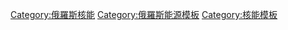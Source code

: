{{Navbox
| name      = 俄羅斯核能
| title     = {{flagicon|RUS}} [[俄羅斯核能]] [[File:Stylised atom with three Bohr model orbits and stylised nucleus.svg|20px]]
| state     = {{{state|autocollapse}}}
| bodyclass = hlist

| above  =
* {{le|俄罗斯能源政策|Energy policy of Russia}}
* {{le|俄罗斯能源|Energy in Russia}}

| group1 = 核电站
| list1  =
  {{Navbox|subgroup
  | groupwidth = 5em

| group1 = 運作中
| list1  = 
* [[羅蒙諾索夫院士浮動核能發電廠|羅蒙諾索夫]]
* [[巴拉科沃核电站|巴拉科沃]]
* [[別洛亞爾斯克核能發電廠|別洛亞爾斯克]]
* [[比利比诺核电站|比利比諾]]
* {{le|罗斯托夫核电站|Rostov Nuclear Power Plant|罗斯托夫}}
* {{le|加里宁核电站|Kalinin Nuclear Power Plant|加里宁}}
* {{le|科拉核电站|Kola Nuclear Power Plant|科拉}}
* {{le|库尔斯克核电站|Kursk Nuclear Power Plant|库尔斯克}}
* [[列宁格勒核电站|列宁格勒]]
* [[新沃羅涅日核电站|新沃羅涅日]]
* {{le|新沃羅涅日核电站2|Novovoronezh Nuclear Power Plant II|新沃羅涅日II}}
* {{le|原子反应堆研究所|Research Institute of Atomic Reactors|季米特洛夫格勒}}
* {{le|斯摩棱斯克核电站|Smolensk nuclear power plant|斯摩棱斯克}}

| group2 = 已關閉
| list2  = 
* [[奥布宁斯克核电站|奥布寧斯克]]
* [[:en:Sibirskaya Nuclear Power Plant|Sibirian]]
* [[:en:Troitsk Nuclear Power Plant|Troitsk]]

| group3 = 已取消
| list3  = 
* [[:en:Bashkir Nuclear Power Plant|Bashkir]]
* [[:en:Gorky Nuclear Heat Plant|Gorky]]
* [[:en:Krasnodar Nuclear Power Plant|Krasnodar]]
* [[:en:South Ural Nuclear Power Plant|South Ural]]
* [[:en:Tatar Nuclear Power Plant (Kama)|Tatar (Kama)]]
* [[:en:Volgograd Nuclear Heating Power Plant|Volgograd]]
* [[:en:Voronezh Nuclear Heat Plant|Voronezh]]

| group4 = 已計劃
| list4  = 
* [[:en:Bashkir Nuclear Power Plant|Bashkir]]
* [[:en:Central Nuclear Power Plant|Central]]
* {{le|加里宁格勒核电站|Kaliningrad Nuclear Power Plant|加里宁格勒}}
* [[:en:Kola Nuclear Power Plant II|Kola II]]
* {{le|库尔斯克核电站II|Kursk Nuclear Power Plant II|库尔斯克II}}
* [[列宁格勒核电站|列宁格勒II]]
* [[:en:South Ural Nuclear Power Plant|South Ural]]
* [[:en:Nizhegorod Nuclear Power Plant|Nizhegorod]]
* [[:en:Pevek Offshore-Nuclear Power Plant|Pevek]]
* [[:en:Primorsk Nuclear Power Plant|Primorsk]]
* [[:en:Seversk Nuclear Power Plant|Seversk II]]
* {{le|斯摩棱斯克核电站|Smolensk Nuclear Power Plant II|斯摩棱斯克II}}
* [[:en:Tatar Nuclear Power Plant|Tatar]]
* [[:en:Tver Nuclear Power Plant|Tver]]
}}

 |group2 = 反应堆类型
 |list2  = {{Navbox|subgroup
 |group1 = 电厂反应堆
 |list1  =
* {{le|BN-600反应堆|BN-600 reactor}}
* {{le|BN-800反应堆|BN-800 reactor}}
* [[压力管式石墨慢化沸水反应炉|压力管式石墨慢化沸水反应炉(RBMK)]]
** [[EGP-6]]
* [[水-水高能反应堆|水-水高能反应堆(VVER)]]
** [[VVER-TOI]]

 |group2 = 研究, 实验<br/>和原型反应堆
 |list2  =
* [[Gas turbine modular helium reactor|GT-MHR]]
* [[VBER-300]]
* [[T-15 (reactor)|T-15]]
 }}


| group5 = 研究地点
| list5  =
* [[库尔恰托夫研究所]]

| group6 = 公司
| list6  =
* [[Atomenergomash]]
* [[Atommash]]
* [[Atomstroyexport]]
* [[阿夫里坎托夫机械制造试验设计局]]
* {{le|液压机实验设计局|OKB Gidropress}}
* {{le|俄罗斯国家原子能公司|Federal Agency on Atomic Energy (Russia)}}（Rosatom）

| below = {{icon|category}} '''[[:Category:俄罗斯核能|分类]]'''

}}<noinclude>
{{collapsible option}}
{{Documentation}}

[[Category:俄羅斯核能]]
[[Category:俄羅斯能源模板]]
[[Category:核能模板]]
</noinclude>